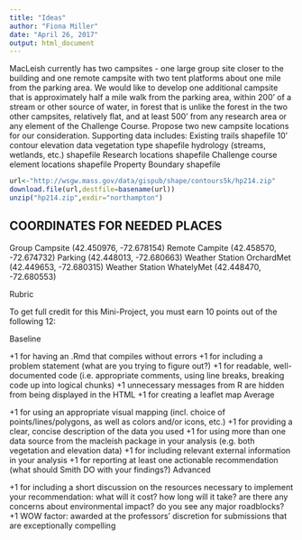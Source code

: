 ```yaml
---
title: "Ideas"
author: "Fiona Miller"
date: "April 26, 2017"
output: html_document
---
```


MacLeish currently has two campsites - one large group site closer to the building and one remote campsite with two tent platforms about one mile from the parking area. We would like to develop one additional campsite that is approximately half a mile walk from the parking area, within 200’ of a stream or other source of water, in forest that is unlike the forest in the two other campsites, relatively flat, and at least 500’ from any research area or any element of the Challenge Course. Propose two new campsite locations for our consideration.
Supporting data includes:
Existing trails shapefile
10’ contour elevation data
vegetation type shapefile
hydrology (streams, wetlands, etc.) shapefile
Research locations shapefile
Challenge course element locations shapefile
Property Boundary shapefile

```r
url<-"http://wsgw.mass.gov/data/gispub/shape/contours5k/hp214.zip"
download.file(url,destfile=basename(url))
unzip("hp214.zip",exdir="northampton")
```

## COORDINATES FOR NEEDED PLACES

Group Campsite (42.450976, -72.678154)
Remote Campite (42.458570, -72.674732)
Parking (42.448013, -72.680663)
Weather Station OrchardMet (42.449653, -72.680315)
Weather Station WhatelyMet (42.448470, -72.680553)

Rubric

To get full credit for this Mini-Project, you must earn 10 points out of the following 12:

Baseline

+1 for having an .Rmd that compiles without errors
+1 for including a problem statement (what are you trying to figure out?)
+1 for readable, well-documented code (i.e. appropriate comments, using line breaks, breaking code up into logical chunks)
+1 unnecessary messages from R are hidden from being displayed in the HTML
+1 for creating a leaflet map
Average

+1 for using an appropriate visual mapping (incl. choice of points/lines/polygons, as well as colors and/or icons, etc.)
+1 for providing a clear, concise description of the data you used
+1 for using more than one data source from the macleish package in your analysis (e.g. both vegetation and elevation data)
+1 for including relevant external information in your analysis
+1 for reporting at least one actionable recommendation (what should Smith DO with your findings?)
Advanced

+1 for including a short discussion on the resources necessary to implement your recommendation:
what will it cost?
how long will it take?
are there any concerns about environmental impact?
do you see any major roadblocks?
+1 WOW factor: awarded at the professors’ discretion for submissions that are exceptionally compelling